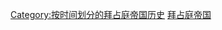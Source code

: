 {{Portal box|拜占庭帝国|历史}}

[[Category:按时间划分的拜占庭帝国历史|Category:按时间划分的拜占庭帝国历史]]
[[Category:各世纪已不存在的国家|拜占庭帝国]]